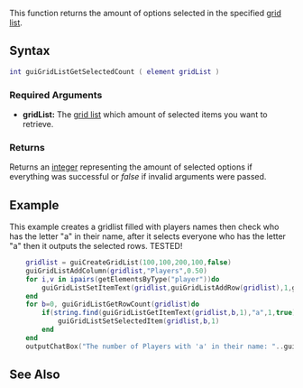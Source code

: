 {{Client function}}

This function returns the amount of options selected in the specified [[/Element/GUI/Gridlist.md|grid list]].

==Syntax== 
<syntaxhighlight lang="lua">
int guiGridListGetSelectedCount ( element gridList )
</syntaxhighlight> 

===Required Arguments=== 
*'''gridList:''' The [[/Element/GUI/Gridlist.md|grid list]] which amount of selected items you want to retrieve.

===Returns===
Returns an [[/int.md|int]]eger representing the amount of selected options if everything was successful or ''false'' if invalid arguments were passed.

==Example==
This example creates a gridlist filled with players names then check who has the letter "a" in their name, after it selects everyone who has the letter "a" then it outputs the selected rows. TESTED!
<syntaxhighlight lang="lua">	gridlist = guiCreateGridList(100,100,200,100,false)
	guiGridListAddColumn(gridlist,"Players",0.50)
	for i,v in ipairs(getElementsByType("player"))do
		guiGridListSetItemText(gridlist,guiGridListAddRow(gridlist),1,getPlayerName(v),false,false)
	end
	for b=0, guiGridListGetRowCount(gridlist)do
		if(string.find(guiGridListGetItemText(gridlist,b,1),"a",1,true))then
			guiGridListSetSelectedItem(gridlist,b,1)
		end
	end
	outputChatBox("The number of Players with 'a' in their name: "..guiGridListGetSelectedCount(gridlist)..".")
</syntaxhighlight>

==See Also==
{{GUI functions}}